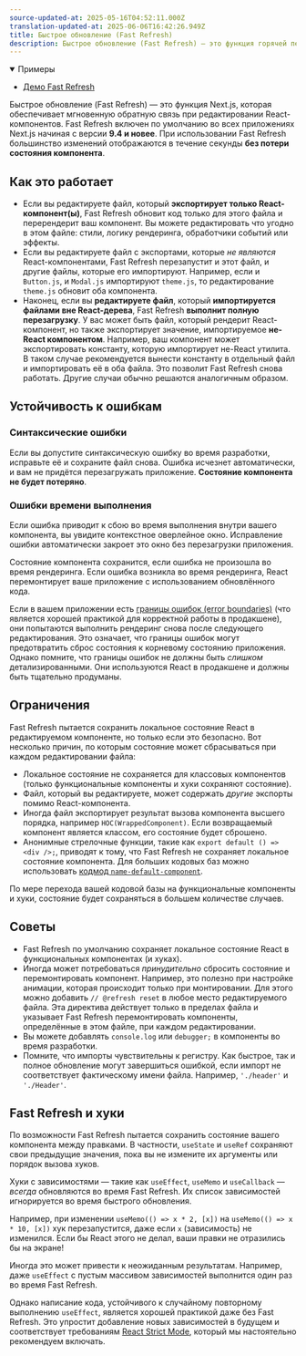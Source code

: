 ```yaml
---
source-updated-at: 2025-05-16T04:52:11.000Z
translation-updated-at: 2025-06-06T16:42:26.949Z
title: Быстрое обновление (Fast Refresh)
description: Быстрое обновление (Fast Refresh) — это функция горячей перезагрузки модулей, которая обеспечивает мгновенную обратную связь при редактировании React-компонентов.
---
```


<details open>
  <summary>Примеры</summary>

- [Демо Fast Refresh](https://github.com/vercel/next.js/tree/canary/examples/fast-refresh-demo)

</details>

Быстрое обновление (Fast Refresh) — это функция Next.js, которая обеспечивает мгновенную обратную связь при редактировании React-компонентов. Fast Refresh включен по умолчанию во всех приложениях Next.js начиная с версии **9.4 и новее**. При использовании Fast Refresh большинство изменений отображаются в течение секунды **без потери состояния компонента**.

## Как это работает

- Если вы редактируете файл, который **экспортирует только React-компонент(ы)**, Fast Refresh обновит код только для этого файла и перерендерит ваш компонент. Вы можете редактировать что угодно в этом файле: стили, логику рендеринга, обработчики событий или эффекты.
- Если вы редактируете файл с экспортами, которые _не являются_ React-компонентами, Fast Refresh перезапустит и этот файл, и другие файлы, которые его импортируют. Например, если и `Button.js`, и `Modal.js` импортируют `theme.js`, то редактирование `theme.js` обновит оба компонента.
- Наконец, если вы **редактируете файл**, который **импортируется файлами вне React-дерева**, Fast Refresh **выполнит полную перезагрузку**. У вас может быть файл, который рендерит React-компонент, но также экспортирует значение, импортируемое **не-React компонентом**. Например, ваш компонент может экспортировать константу, которую импортирует не-React утилита. В таком случае рекомендуется вынести константу в отдельный файл и импортировать её в оба файла. Это позволит Fast Refresh снова работать. Другие случаи обычно решаются аналогичным образом.

## Устойчивость к ошибкам

### Синтаксические ошибки

Если вы допустите синтаксическую ошибку во время разработки, исправьте её и сохраните файл снова. Ошибка исчезнет автоматически, и вам не придётся перезагружать приложение. **Состояние компонента не будет потеряно**.

### Ошибки времени выполнения

Если ошибка приводит к сбою во время выполнения внутри вашего компонента, вы увидите контекстное оверлейное окно. Исправление ошибки автоматически закроет это окно без перезагрузки приложения.

Состояние компонента сохранится, если ошибка не произошла во время рендеринга. Если ошибка возникла во время рендеринга, React перемонтирует ваше приложение с использованием обновлённого кода.

Если в вашем приложении есть [границы ошибок (error boundaries)](https://react.dev/reference/react/Component#catching-rendering-errors-with-an-error-boundary) (что является хорошей практикой для корректной работы в продакшене), они попытаются выполнить рендеринг снова после следующего редактирования. Это означает, что границы ошибок могут предотвратить сброс состояния к корневому состоянию приложения. Однако помните, что границы ошибок не должны быть _слишком_ детализированными. Они используются React в продакшене и должны быть тщательно продуманы.

## Ограничения

Fast Refresh пытается сохранить локальное состояние React в редактируемом компоненте, но только если это безопасно. Вот несколько причин, по которым состояние может сбрасываться при каждом редактировании файла:

- Локальное состояние не сохраняется для классовых компонентов (только функциональные компоненты и хуки сохраняют состояние).
- Файл, который вы редактируете, может содержать _другие_ экспорты помимо React-компонента.
- Иногда файл экспортирует результат вызова компонента высшего порядка, например `HOC(WrappedComponent)`. Если возвращаемый компонент является классом, его состояние будет сброшено.
- Анонимные стрелочные функции, такие как `export default () => <div />;`, приводят к тому, что Fast Refresh не сохраняет локальное состояние компонента. Для больших кодовых баз можно использовать [кодмод `name-default-component`](/docs/pages/building-your-application/upgrading/codemods#name-default-component).

По мере перехода вашей кодовой базы на функциональные компоненты и хуки, состояние будет сохраняться в большем количестве случаев.

## Советы

- Fast Refresh по умолчанию сохраняет локальное состояние React в функциональных компонентах (и хуках).
- Иногда может потребоваться _принудительно_ сбросить состояние и перемонтировать компонент. Например, это полезно при настройке анимации, которая происходит только при монтировании. Для этого можно добавить `// @refresh reset` в любое место редактируемого файла. Эта директива действует только в пределах файла и указывает Fast Refresh перемонтировать компоненты, определённые в этом файле, при каждом редактировании.
- Вы можете добавлять `console.log` или `debugger;` в компоненты во время разработки.
- Помните, что импорты чувствительны к регистру. Как быстрое, так и полное обновление могут завершиться ошибкой, если импорт не соответствует фактическому имени файла. Например, `'./header'` и `'./Header'`.

## Fast Refresh и хуки

По возможности Fast Refresh пытается сохранить состояние вашего компонента между правками. В частности, `useState` и `useRef` сохраняют свои предыдущие значения, пока вы не измените их аргументы или порядок вызова хуков.

Хуки с зависимостями — такие как `useEffect`, `useMemo` и `useCallback` — _всегда_ обновляются во время Fast Refresh. Их список зависимостей игнорируется во время быстрого обновления.

Например, при изменении `useMemo(() => x * 2, [x])` на `useMemo(() => x * 10, [x])` хук перезапустится, даже если `x` (зависимость) не изменился. Если бы React этого не делал, ваши правки не отразились бы на экране!

Иногда это может привести к неожиданным результатам. Например, даже `useEffect` с пустым массивом зависимостей выполнится один раз во время Fast Refresh.

Однако написание кода, устойчивого к случайному повторному выполнению `useEffect`, является хорошей практикой даже без Fast Refresh. Это упростит добавление новых зависимостей в будущем и соответствует требованиям [React Strict Mode](/docs/pages/api-reference/next-config-js/reactStrictMode), который мы настоятельно рекомендуем включать.